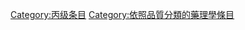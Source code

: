{{catmore1|[[Wikipedia:药理学专题|Wikipedia:药理学专题]]}}
{{Articles by Quality|topic=药理学|project=药理学|format=TOC}}
{{emptycat}}

[[Category:丙级条目|Category:丙级条目]]
[[Category:依照品質分類的藥理學條目|Category:依照品質分類的藥理學條目]]
